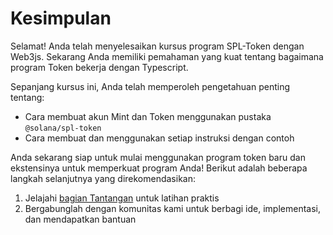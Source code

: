 
# Kesimpulan

Selamat! Anda telah menyelesaikan kursus program SPL-Token dengan Web3js. Sekarang Anda memiliki pemahaman yang kuat tentang bagaimana program Token bekerja dengan Typescript.

<ArticleSection name="Apa yang telah Anda pelajari" id="what-you-learned" level="h2" />

Sepanjang kursus ini, Anda telah memperoleh pengetahuan penting tentang:
- Cara membuat akun Mint dan Token menggunakan pustaka `@solana/spl-token`
- Cara membuat dan menggunakan setiap instruksi dengan contoh

<ArticleSection name="Langkah Selanjutnya" id="next-steps" level="h2" />

Anda sekarang siap untuk mulai menggunakan program token baru dan ekstensinya untuk memperkuat program Anda! Berikut adalah beberapa langkah selanjutnya yang direkomendasikan:

1. Jelajahi [bagian Tantangan](/id/challenges) untuk latihan praktis
2. Bergabunglah dengan komunitas kami untuk berbagi ide, implementasi, dan mendapatkan bantuan
